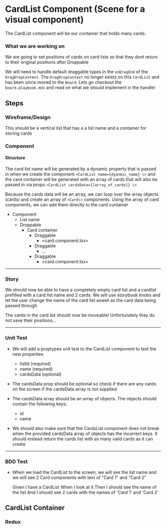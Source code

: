 # CardList Component (Scene for a visual component)
The CardList component will be our container that holds many cards. 

### What we are working on
We are going to set positions of cards on card lists so that they dont return to their original positions after Droppable

We will need to handle default draggable types in the `onDragEnd` of the `DragDropContext`. The `DragDropContext` no longer exists on this 
`CardList` and has been since moved to the `Board`. Lets go checkout the `board.playbook.mdx` and read on what we should implement in the handler



## Steps 
### Wireframe/Design 
This should be a vertical list that has a a list name and a container for storing cards

### Component 
#### Structure
The card list name will be generated by a dynamic property that is passed in when we create the component `<CardList name={dyanmic_name} \>`
and the card container will be generated with an array of cards that will also be passed in via props `<CardList cardsData={[array_of_cards]} \>`

Because the cards data will be an array, we can loop over the array objects (cards) and create an array of `<Card\>` components.
Using the array of card components, we can add them directly to the card container

* Component
    * List name
    * Droppable
        * Card container
            * Draggable
                * <card.component.tsx\>
            * Draggable
                * ...
            * Draggable
                * <card.component.tsx\>

***

### Story 
We should now be able to have a completely empty card list and a cardlist prefilled with a card list name 
and 2 cards. We will use storybook knobs and let the user change the name of the card list aswell as the card 
data being passed through

The cards in the card list should now be moveable! Unfortunately they do not save their positions...

***

### Unit Test
* We will add a proptypes unit test to the CardList component to test the new properties
    * listId (required)
    * name (required)
    * cardsData (optional)

* The cardsData prop should be optional so check if there are any cards on the screen if the cardsData array is not supplied

* The cardsData array should be an array of objects. The objects should contain the following keys:
    * id
    * name

* We should also make sure that the CardsList component does not break when the provided cardsData array of objects
has the incorrect keys. It should instead return the cards list with as many valid cards as it can create


***

### BDD Test 
* When we load the CardList to the screen, 
we will see the list name and
we will see 2 Card components with text of "Card 1" and "Card 2"

    Given I have a CardList
    When I look at it
    Then I should see the name of the list
    And I should see 2 cards with the names of 'Card 1' and 'Card 2'

## CardList Container 
### Redux